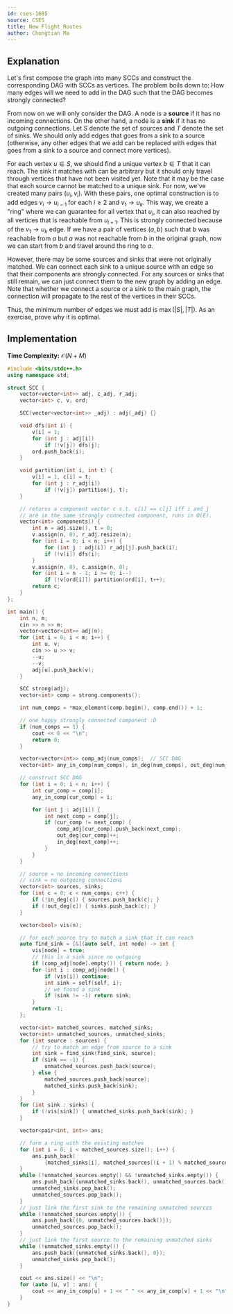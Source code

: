 ```yaml
---
id: cses-1685
source: CSES
title: New Flight Routes
author: Chongtian Ma
---
```


## Explanation

Let's first compose the graph into many SCCs and construct the corresponding DAG
with SCCs as vertices. The problem boils down to: How many edges will we need to
add in the DAG such that the DAG becomes strongly connected?

From now on we will only consider the DAG. A node is a **source** if it has no
incoming connections. On the other hand, a node is a **sink** if it has no
outgoing connections. Let $S$ denote the set of sources and $T$ denote the set
of sinks. We should only add edges that goes from a sink to a source (otherwise,
any other edges that we add can be replaced with edges that goes from a sink to
a source and connect more vertices).

For each vertex $u \in S$, we should find a unique vertex $b \in T$ that it can
reach. The sink it matches with can be arbitrary but it should only travel through vertices that have not been visited yet. Note that it may be the case that each source cannot be matched to a
unique sink. For now, we've created many pairs $(u_i, v_i)$. With these pairs,
one optimal construction is to add edges $v_i \rightarrow u_{i-1}$ for each
$i \geq 2$ and $v_1 \rightarrow u_k$. This way, we create a "ring" where we can
guarantee for all vertex that $u_i$, it can also reached by all vertices that is
reachable from $u_{i+1}$. This is strongly connected because of the
$v_1 \rightarrow u_k$ edge. If we have a pair of vertices $(a, b)$ such that $b$
was reachable from $a$ but $a$ was not reachable from $b$ in the original graph,
now we can start from $b$ and travel around the ring to $a$.

However, there may be some sources and sinks that were not originally matched.
We can connect each sink to a unique source with an edge so that their components are strongly connected. For any
sources or sinks that still remain, we can just connect them to the new graph by adding an edge.
Note that whether we connect a source or a sink to the main graph, the
connection will propagate to the rest of the vertices in their SCCs.

Thus, the minimum number of edges we must add is $\max(|S|,|T|)$. As an
exercise, prove why it is optimal.

## Implementation

**Time Complexity:** $\mathcal{O}(N + M)$

<LanguageSection>

<CPPSection>

```cpp
#include <bits/stdc++.h>
using namespace std;

struct SCC {
	vector<vector<int>> adj, c_adj, r_adj;
	vector<int> c, v, ord;

	SCC(vector<vector<int>> _adj) : adj(_adj) {}

	void dfs(int i) {
		v[i] = 1;
		for (int j : adj[i])
			if (!v[j]) dfs(j);
		ord.push_back(i);
	}

	void partition(int i, int t) {
		v[i] = 1, c[i] = t;
		for (int j : r_adj[i])
			if (!v[j]) partition(j, t);
	}

	// returns a component vector c s.t. c[i] == c[j] iff i and j
	// are in the same strongly connected component, runs in O(E).
	vector<int> components() {
		int n = adj.size(), t = 0;
		v.assign(n, 0), r_adj.resize(n);
		for (int i = 0; i < n; i++) {
			for (int j : adj[i]) r_adj[j].push_back(i);
			if (!v[i]) dfs(i);
		}
		v.assign(n, 0), c.assign(n, 0);
		for (int i = n - 1; i >= 0; i--)
			if (!v[ord[i]]) partition(ord[i], t++);
		return c;
	}
};

int main() {
	int n, m;
	cin >> n >> m;
	vector<vector<int>> adj(n);
	for (int i = 0; i < m; i++) {
		int u, v;
		cin >> u >> v;
		--u;
		--v;
		adj[u].push_back(v);
	}

	SCC strong(adj);
	vector<int> comp = strong.components();

	int num_comps = *max_element(comp.begin(), comp.end()) + 1;

	// one happy strongly connected component :D
	if (num_comps == 1) {
		cout << 0 << "\n";
		return 0;
	}

	vector<vector<int>> comp_adj(num_comps);  // SCC DAG
	vector<int> any_in_comp(num_comps), in_deg(num_comps), out_deg(num_comps);

	// construct SCC DAG
	for (int i = 0; i < n; i++) {
		int cur_comp = comp[i];
		any_in_comp[cur_comp] = i;

		for (int j : adj[i]) {
			int next_comp = comp[j];
			if (cur_comp != next_comp) {
				comp_adj[cur_comp].push_back(next_comp);
				out_deg[cur_comp]++;
				in_deg[next_comp]++;
			}
		}
	}

	// source = no incoming connections
	// sink = no outgoing connections
	vector<int> sources, sinks;
	for (int c = 0; c < num_comps; c++) {
		if (!in_deg[c]) { sources.push_back(c); }
		if (!out_deg[c]) { sinks.push_back(c); }
	}

	vector<bool> vis(n);

	// for each source try to match a sink that it can reach
	auto find_sink = [&](auto self, int node) -> int {
		vis[node] = true;
		// this is a sink since no outgoing
		if (comp_adj[node].empty()) { return node; }
		for (int i : comp_adj[node]) {
			if (vis[i]) continue;
			int sink = self(self, i);
			// we found a sink
			if (sink != -1) return sink;
		}
		return -1;
	};

	vector<int> matched_sources, matched_sinks;
	vector<int> unmatched_sources, unmatched_sinks;
	for (int source : sources) {
		// try to match an edge from source to a sink
		int sink = find_sink(find_sink, source);
		if (sink == -1) {
			unmatched_sources.push_back(source);
		} else {
			matched_sources.push_back(source);
			matched_sinks.push_back(sink);
		}
	}
	for (int sink : sinks) {
		if (!vis[sink]) { unmatched_sinks.push_back(sink); }
	}

	vector<pair<int, int>> ans;

	// form a ring with the existing matches
	for (int i = 0; i < matched_sources.size(); i++) {
		ans.push_back(
		    {matched_sinks[i], matched_sources[(i + 1) % matched_sources.size()]});
	}
	while (!unmatched_sources.empty() && !unmatched_sinks.empty()) {
		ans.push_back({unmatched_sinks.back(), unmatched_sources.back()});
		unmatched_sinks.pop_back();
		unmatched_sources.pop_back();
	}
	// just link the first sink to the remaining unmatched sources
	while (!unmatched_sources.empty()) {
		ans.push_back({0, unmatched_sources.back()});
		unmatched_sources.pop_back();
	}
	// just link the first source to the remaining unmatched sinks
	while (!unmatched_sinks.empty()) {
		ans.push_back({unmatched_sinks.back(), 0});
		unmatched_sinks.pop_back();
	}

	cout << ans.size() << "\n";
	for (auto [u, v] : ans) {
		cout << any_in_comp[u] + 1 << " " << any_in_comp[v] + 1 << "\n";
	}
}
```

</CPPSection>

</LanguageSection>
